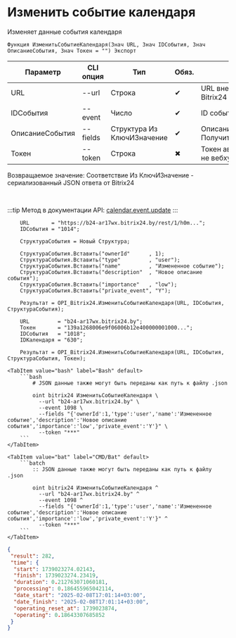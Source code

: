 ﻿---
sidebar_position: 2
description:  Изменяет данные события календаряСтраницы
keywords: [1C, 1С, 1С:Предприятие, 1С:Предприятие 8.3, API, Интеграция, Сервисы, Обмен, OneScript, CLI, Bitrix24]
---


# Изменить событие календаря
 Изменяет данные события календаря



`Функция ИзменитьСобытиеКалендаря(Знач URL, Знач IDСобытия, Знач ОписаниеСобытия, Знач Токен = "") Экспорт`

  | Параметр | CLI опция | Тип | Обяз. | Назначение |
  |-|-|-|-|-|
  | URL | --url | Строка | &#x2714; | URL внешнего вебхука или адрес Bitrix24 при использовании токена |
  | IDСобытия | --event | Число | &#x2714; | ID события календаря |
  | ОписаниеСобытия | --fields | Структура Из КлючИЗначение | &#x2714; | Описание события. См. ПолучитьСтруктуруСобытияКалендаря |
  | Токен | --token | Строка | &#x2716; | Токен авторизации, если используется не вебхук |

  
  Возвращаемое значение:   Соответствие Из КлючИЗначение - сериализованный JSON ответа от Bitrix24

<br/>

:::tip
Метод в документации API: [calendar.event.update](https://apidocs.bitrix24.ru/api-reference/calendar/calendar-event/calendar-event-update.html)
:::
<br/>



```bsl title="Пример использования для 1С:Предприятие/OneScript"
    URL       = "https://b24-ar17wx.bitrix24.by/rest/1/h0m...";
    IDСобытия = "1014";

    СтруктураСобытия = Новый Структура;

    СтруктураСобытия.Вставить("ownerId"      , 1);
    СтруктураСобытия.Вставить("type"         , "user");
    СтруктураСобытия.Вставить("name"         , "Измененное событие");
    СтруктураСобытия.Вставить("description"  , "Новое описание события");
    СтруктураСобытия.Вставить("importance"   , "low");
    СтруктураСобытия.Вставить("private_event", "Y");

    Результат = OPI_Bitrix24.ИзменитьСобытиеКалендаря(URL, IDСобытия, СтруктураСобытия);

    URL         = "b24-ar17wx.bitrix24.by";
    Токен       = "139a1268006e9f06006b12e400000001000...";
    IDСобытия   = "1018";
    IDКалендаря = "630";

    Результат = OPI_Bitrix24.ИзменитьСобытиеКалендаря(URL, IDСобытия, СтруктураСобытия, Токен);
```
    

 <Tabs>
  
    <TabItem value="bash" label="Bash" default>
        ```bash
            # JSON данные также могут быть переданы как путь к файлу .json
            
            oint bitrix24 ИзменитьСобытиеКалендаря \
              --url "b24-ar17wx.bitrix24.by" \
              --event 1098 \
              --fields "{'ownerId':1,'type':'user','name':'Измененное событие','description':'Новое описание события','importance':'low','private_event':'Y'}" \
              --token "***"
        ```
    </TabItem>
  
    <TabItem value="bat" label="CMD/Bat" default>
        ```batch
            :: JSON данные также могут быть переданы как путь к файлу .json
            
            oint bitrix24 ИзменитьСобытиеКалендаря ^
              --url "b24-ar17wx.bitrix24.by" ^
              --event 1098 ^
              --fields "{'ownerId':1,'type':'user','name':'Измененное событие','description':'Новое описание события','importance':'low','private_event':'Y'}" ^
              --token "***"
        ```
    </TabItem>
</Tabs>


```json title="Результат"
{
 "result": 282,
 "time": {
  "start": 1739023274.02143,
  "finish": 1739023274.23419,
  "duration": 0.212763071060181,
  "processing": 0.186455965042114,
  "date_start": "2025-02-08T17:01:14+03:00",
  "date_finish": "2025-02-08T17:01:14+03:00",
  "operating_reset_at": 1739023874,
  "operating": 0.18643307685852
 }
}
```
